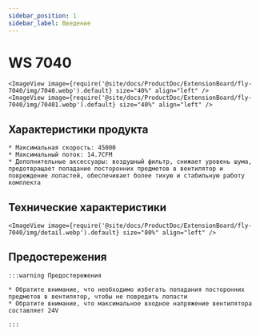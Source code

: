 ```yaml
---
sidebar_position: 1
sidebar_label: Введение
---
```




# WS 7040

    <ImageView image={require('@site/docs/ProductDoc/ExtensionBoard/fly-7040/img/7040.webp').default} size="40%" align="left" />
    <ImageView image={require('@site/docs/ProductDoc/ExtensionBoard/fly-7040/img/70401.webp').default} size="40%" align="left" />


## Характеристики продукта

    * Максимальная скорость: 45000
    * Максимальный поток: 14.7CFM
    * Дополнительные аксессуары: воздушный фильтр, снижает уровень шума, предотвращает попадание посторонних предметов в вентилятор и повреждение лопастей, обеспечивает более тихую и стабильную работу комплекта

## Технические характеристики

    <ImageView image={require('@site/docs/ProductDoc/ExtensionBoard/fly-7040/img/detail.webp').default} size="80%" align="left" />

## Предостережения

    :::warning Предостережения

    * Обратите внимание, что необходимо избегать попадания посторонних предметов в вентилятор, чтобы не повредить лопасти
    * Обратите внимание, что максимальное входное напряжение вентилятора составляет 24V

    :::
